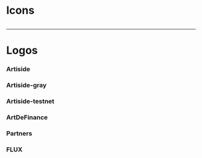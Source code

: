 

<Meta title="icons" />

# Icons

<IconGallery>
  <IconItem name="ActivityNew">
    <ActivityNew />
  </IconItem>
  <IconItem name="Add">
    <Add />
  </IconItem>
  <IconItem name="Album">
    <Album />
  </IconItem>
  <IconItem name="ArrowDown">
    <ArrowDown />
  </IconItem>
  <IconItem name="ArrowIcon">
    <ArrowIcon />
  </IconItem>
  <IconItem name="ArtworkBadge">
    <ArtworkBadge />
  </IconItem>
  <IconItem name="BackgroundVector">
    <BackgroundVector />
  </IconItem>
  <IconItem name="BarChart">
    <BarChart />
  </IconItem>
  <IconItem name="BarChartOutline">
    <BarChartOutline />
  </IconItem>
  <IconItem name="Book">
    <Book />
  </IconItem>
  <IconItem name="BookmarkOutline">
    <BookmarkOutline />
  </IconItem>
  <IconItem name="Boosted">
    <Boosted />
  </IconItem>
  <IconItem name="Calendar">
    <Calendar />
  </IconItem>
  <IconItem name="Check">
    <Check />
  </IconItem>
  <IconItem name="CircleAdd">
    <CircleAdd />
  </IconItem>
  <IconItem name="ClapFilled">
    <ClapFilled />
  </IconItem>
  <IconItem name="ClapOutline">
    <ClapOutline />
  </IconItem>
  <IconItem name="ClapWithEffect">
    <ClapWithEffect />
  </IconItem>
  <IconItem name="Close">
    <Close />
  </IconItem>
  <IconItem name="CloseCircle">
    <CloseCircle />
  </IconItem>
  <IconItem name="CloseNew">
    <CloseNew />
  </IconItem>
  <IconItem name="ClosedEye">
    <ClosedEye />
  </IconItem>
  <IconItem name="CommentFilled">
    <CommentFilled />
  </IconItem>
  <IconItem name="CommentOutline">
    <CommentOutline />
  </IconItem>
  <IconItem name="Config">
    <Config />
  </IconItem>
  <IconItem name="ConfirmModalIcons">
    <ConfirmModalIcons />
  </IconItem>
  <IconItem name="Copy">
    <Copy />
  </IconItem>
  <IconItem name="CopyNew">
    <CopyNew />
  </IconItem>
  <IconItem name="CreateNew">
    <CreateNew />
  </IconItem>
  <IconItem name="Data">
    <Data />
  </IconItem>
  <IconItem name="DataFilled">
    <DataFilled />
  </IconItem>
  <IconItem name="Delete">
    <Delete />
  </IconItem>
  <IconItem name="Discord">
    <Discord />
  </IconItem>
  <IconItem name="Document">
    <Document />
  </IconItem>
  <IconItem name="Doodle">
    <Doodle />
  </IconItem>
  <IconItem name="Dots">
    <Dots />
  </IconItem>
  <IconItem name="EditNew">
    <EditNew />
  </IconItem>
  <IconItem name="Email">
    <Email />
  </IconItem>
  <IconItem name="Episode">
    <Episode />
  </IconItem>
  <IconItem name="ExclamaFill">
    <ExclamaFill />
  </IconItem>
  <IconItem name="ExclamaFillWhite">
    <ExclamaFillWhite />
  </IconItem>
  <IconItem name="ExclamaOutline">
    <ExclamaOutline />
  </IconItem>
  <IconItem name="FaceHappy">
    <FaceHappy />
  </IconItem>
  <IconItem name="Facebook">
    <Facebook />
  </IconItem>
  <IconItem name="File">
    <File />
  </IconItem>
  <IconItem name="Google">
    <Google />
  </IconItem>
  <IconItem name="Graph">
    <Graph />
  </IconItem>
  <IconItem name="HelpBook">
    <HelpBook />
  </IconItem>
  <IconItem name="HelpContact">
    <HelpContact />
  </IconItem>
  <IconItem name="HelpQuestion">
    <HelpQuestion />
  </IconItem>
  <IconItem name="ExclamaCircle">
    <ExclamaCircle />
  </IconItem>
  <IconItem name="History">
    <History />
  </IconItem>
  <IconItem name="HistoryNew">
    <HistoryNew />
  </IconItem>
  <IconItem name="Image">
    <Image />
  </IconItem>
  <IconItem name="InfoCircle">
    <InfoCircle />
  </IconItem>
  <IconItem name="InfoFill">
    <InfoFill />
  </IconItem>
  <IconItem name="InputSend">
    <InputSend />
  </IconItem>
  <IconItem name="Instagram">
    <Instagram />
  </IconItem>
  <IconItem name="IsArtist">
    <IsArtist />
  </IconItem>
  <IconItem name="IsArtistNew">
    <IsArtistNew />
  </IconItem>
  <IconItem name="LikeOutlineNew">
    <LikeOutlineNew />
  </IconItem>
  <IconItem name="LinkNew">
    <LinkNew />
  </IconItem>
  <IconItem name="Links">
    <Links />
  </IconItem>
  <IconItem name="List">
    <List />
  </IconItem>
  <IconItem name="LockClosed">
    <LockClosed />
  </IconItem>
  <IconItem name="MenuFavorites">
    <MenuFavorites />
  </IconItem>
  <IconItem name="MenuHelp">
    <MenuHelp />
  </IconItem>
  <IconItem name="MenuNotifications">
    <MenuNotifications />
  </IconItem>
  <IconItem name="MenuSignOut">
    <MenuSignOut />
  </IconItem>
  <IconItem name="MenuWallet">
    <MenuWallet />
  </IconItem>
  <IconItem name="MobileNew">
    <MobileNew />
  </IconItem>
  <IconItem name="NoResult">
    <NoResult />
  </IconItem>
  <IconItem name="NodataImage">
    <NodataImage />
  </IconItem>
  <IconItem name="Notebook">
    <Notebook />
  </IconItem>
  <IconItem name="Notification">
    <Notification />
  </IconItem>
  <IconItem name="NotificationNew">
    <NotificationNew />
  </IconItem>
  <IconItem name="Notifications">
    <Notifications />
  </IconItem>
  <IconItem name="NotificationsNew">
    <NotificationsNew />
  </IconItem>
  <IconItem name="PcNew">
    <PcNew />
  </IconItem>
  <IconItem name="Pencil">
    <Pencil />
  </IconItem>
  <IconItem name="PencilDoodle">
    <PencilDoodle />
  </IconItem>
  <IconItem name="PickedBadge">
    <PickedBadge />
  </IconItem>
  <IconItem name="PictureDnd">
    <PictureDnd />
  </IconItem>
  <IconItem name="PlusCircle">
    <PlusCircle />
  </IconItem>
  <IconItem name="Polygon">
    <Polygon />
  </IconItem>
  <IconItem name="Power">
    <Power />
  </IconItem>
  <IconItem name="ProfileNew">
    <ProfileNew />
  </IconItem>
  <IconItem name="QuestionCircle">
    <QuestionCircle />
  </IconItem>
  <IconItem name="QuestionFill">
    <QuestionFill />
  </IconItem>
  <IconItem name="ReceiveReward">
    <ReceiveReward />
  </IconItem>
  <IconItem name="RedLabel">
    <RedLabel />
  </IconItem>
  <IconItem name="RedLabelBadge">
    <RedLabelBadge />
  </IconItem>
  <IconItem name="RedLabelOutline">
    <RedLabelOutline />
  </IconItem>
  <IconItem name="RedSlash">
    <RedSlash />
  </IconItem>
  <IconItem name="ReportIcon">
    <ReportIcon />
  </IconItem>
  <IconItem name="Requested">
    <Requested />
  </IconItem>
  <IconItem name="Search">
    <Search />
  </IconItem>
  <IconItem name="Seeding">
    <Seeding />
  </IconItem>
  <IconItem name="SeedingOutline">
    <SeedingOutline />
  </IconItem>
  <IconItem name="SeedingSearch">
    <SeedingSearch />
  </IconItem>
  <IconItem name="Send">
    <Send />
  </IconItem>
  <IconItem name="Setting">
    <Setting />
  </IconItem>
  <IconItem name="Share">
    <Share />
  </IconItem>
  <IconItem name="SignOut">
    <SignOut />
  </IconItem>
  <IconItem name="SignOutNew">
    <SignOutNew />
  </IconItem>
  <IconItem name="Stopwatch">
    <Stopwatch />
  </IconItem>
  <IconItem name="StoreNew">
    <StoreNew />
  </IconItem>
  <IconItem name="Timer">
    <Timer />
  </IconItem>
  <IconItem name="TimerFill">
    <TimerFill />
  </IconItem>
  <IconItem name="TimerNew">
    <TimerNew />
  </IconItem>
  <IconItem name="ToastAlert">
    <ToastAlert />
  </IconItem>
  <IconItem name="ToastFailed">
    <ToastFailed />
  </IconItem>
  <IconItem name="ToastInfo">
    <ToastInfo />
  </IconItem>
  <IconItem name="ToastSuccess">
    <ToastSuccess />
  </IconItem>
  <IconItem name="TriangleRight">
    <TriangleRight />
  </IconItem>
  <IconItem name="TriangleRightSmall">
    <TriangleRightSmall />
  </IconItem>
  <IconItem name="Twitter">
    <Twitter />
  </IconItem>
  <IconItem name="Unrequested">
    <Unrequested />
  </IconItem>
  <IconItem name="UnView">
    <UnView />
  </IconItem>
  <IconItem name="User">
    <User />
  </IconItem>
  <IconItem name="Users">
    <Users />
  </IconItem>
  <IconItem name="Verified">
    <Verified />
  </IconItem>
  <IconItem name="VerifiedOutline">
    <VerifiedOutline />
  </IconItem>
  <IconItem name="ViewFilled">
    <ViewFilled />
  </IconItem>
  <IconItem name="ViewNew">
    <ViewNew />
  </IconItem>
  <IconItem name="ViewOutline">
    <ViewOutline />
  </IconItem>
  <IconItem name="ViewOutlineNew">
    <ViewOutlineNew />
  </IconItem>
  <IconItem name="Wallet">
    <Wallet />
  </IconItem>
  <IconItem name="WalletNew">
    <WalletNew />
  </IconItem>
  <IconItem name="Warning">
    <Warning />
  </IconItem>
  <IconItem name="WarningFill">
    <WarningFill />
  </IconItem>
  <IconItem name="WarningNew">
    <WarningNew />
  </IconItem>
  <IconItem name="WideningIcon">
    <WideningIcon />
  </IconItem>
  <IconItem name="Youtube">
    <Youtube />
  </IconItem>
  <IconItem name="DiscordFooter">
    <DiscordFooter />
  </IconItem>
  <IconItem name="GitbookFooter">
    <GitbookFooter />
  </IconItem>
  <IconItem name="InstagramFooter">
    <InstagramFooter />
  </IconItem>
  <IconItem name="MediumFooter">
    <MediumFooter />
  </IconItem>
  <IconItem name="TelegramFooter">
    <TelegramFooter />
  </IconItem>
  <IconItem name="TwitterFooter">
    <TwitterFooter />
  </IconItem>
  <IconItem name="YoutubeFooter">
    <YoutubeFooter />
  </IconItem>
</IconGallery>

<hr />

# Logos

### Artiside

<ArtisideLogo />

### Artiside-gray

<ArtisideLogoGray />

### Artiside-testnet

<ArtisideTestnetLogo />

### ArtDeFinance

<ArtDeFinanceLogoGray />

### Partners

<PartnersLogoGray />

### FLUX

<FluxLogoGray />
